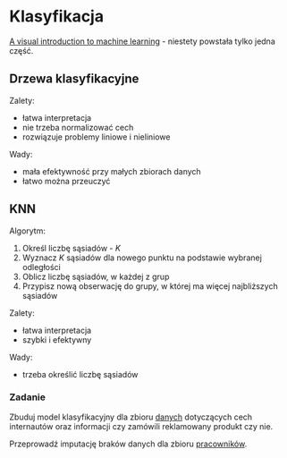 # Klasyfikacja

[A visual introduction to machine learning](http://www.r2d3.us/visual-intro-to-machine-learning-part-1/) - niestety powstała tylko jedna część.

## Drzewa klasyfikacyjne

Zalety:

- łatwa interpretacja
- nie trzeba normalizować cech
- rozwiązuje problemy liniowe i nieliniowe

Wady:

- mała efektywność przy małych zbiorach danych
- łatwo można przeuczyć


## KNN

Algorytm:

1. Określ liczbę sąsiadów - $K$
2. Wyznacz $K$ sąsiadów dla nowego punktu na podstawie wybranej odległości
3. Oblicz liczbę sąsiadów, w każdej z grup
4. Przypisz nową obserwację do grupy, w której ma więcej najbliższych sąsiadów

Zalety:

- łatwa interpretacja
- szybki i efektywny

Wady:

- trzeba określić liczbę sąsiadów


### Zadanie

Zbuduj model klasyfikacyjny dla zbioru [danych](data/Social_Network_Ads.csv) dotyczących cech internautów oraz informacji czy zamówili reklamowany produkt czy nie.

Przeprowadź imputację braków danych dla zbioru [pracowników](data/pracownicy.RData).